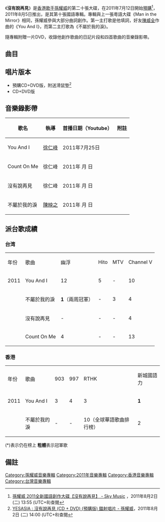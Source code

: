 {{Album infobox | <!-- See Wikipedia:WikiProject_Albums -->
|  Name        = 沒有說再見
|  Type        = [[專輯|專輯]]
|  Artist      = [[孫耀威|孫耀威]]
|  Cover       = 孫耀威 沒有說再見.jpg
|  Released    = 2011年8月5日
|  Recorded    = 2010年-2011年
|  Genre       = [[國語流行音樂|國語流行音樂]]
|  Length      = 43:30
|  Label       = {{flagicon|HK}} [[正東唱片|正東唱片]]<br />{{flagicon|Taiwan}} {{flagicon|SIN}}{{flagicon|MAL}} [[環球唱片_(台灣)|環球唱片]]
|  Number      = 
|  Producer    = 見[[#曲目|曲目列表]]
|  Last album  = [[Man_in_the_Mirror_(孫耀威專輯)|Man in the Mirror]] <br />（2010年）
|  This album  = '''沒有說再見'''<br />（2011年）
|  Next album  = [[A_Second_Thought|A Second Thought]]<br />（2012年）
}}

《'''沒有說再見'''》是[[香港|香港]][[歌手|歌手]][[孫耀威|孫耀威]]的第二十張大碟，在2011年7月12日開始[[預購|預購]]<ref name= "sky">[http://skymusic.com.hk/?p=22684 孫耀威 2011全新國語創作大碟【沒有說再見】 - Sky Music] {{Wayback|url=http://skymusic.com.hk/?p=22684 |date=20121224090254 }}，2011年8月2日 (二) 13:55 (UTC+8)查閱{{zh-hant}}</ref>，2011年8月5日推出，是其第十張國語專輯。專輯與上一張粵語大碟《Man in the Mirror》相同，孫耀威參與大部分曲詞創作。第一主打歌是他填詞，好友[[陳威全|陳威全]]作曲的《You And I》，而第二主打歌為《不屬於我的淚》。

隨專輯附贈一片DVD，收錄他創作歌曲的日記片段和四首歌曲的音樂錄影帶。

== 曲目 ==
{{Tracklist
| total_length = 43:30
| headline = CD
	
| title1 = Count On Me
| note1 = 
| longnote1 = 
| music1 = [[孫耀威|孫耀威]] 
| lyrics1 = 孫耀威<br>[[小路|小路]]
| arranger1 = [[郭偉聰|郭偉聰]]
| producer1 = 孫耀威<br>[[黃漢青|黃漢青]]
| length1 = 3:49

| title2 = 沒有說再見
| note2 = 
| longnote2 = 
| music2 = 孫耀威
| lyrics2 = 孫耀威<br>[[吳易緯|吳易緯]]
| arranger2 = [[蔡岡廷|蔡岡廷]]
| producer2 = 孫耀威<br>[[陳威全|陳威全]]
| length2 = 4:05

| title3 = You And I
| note3 = 
| longnote3 = [[香港|香港]]、[[台灣|台灣]]地區第一主打歌
| music3 = 陳威全
| lyrics3 = 孫耀威
| arranger3 = 蔡岡廷
| producer3 = 孫耀威<br>陳威全
| length3 = 4:45

| title4 = 不屬於我的淚
| note4 = 
| longnote4 = [[香港|香港]]、[[台灣|台灣]]地區第二主打歌
| music4 = 黃漢青
| lyrics4 = 孫耀威
| arranger4 = [[謝景麒|謝景麒]]
| producer4 = 孫耀威<br>黃漢青
| length4 = 4:59

| title5 = When I See Your Face
| note5 = 
| longnote5 = 
| music5 = 孫耀威
| lyrics5 = 孫耀威<br>吳易緯
| arranger5 = [[小雞_(音樂人)|小雞]]
| producer5 = 孫耀威<br>黃漢青
| length5 = 5:08

| title6 = 最好的安排
| note6 = 
| longnote6 = 
| music6 = 孫耀威
| lyrics6 = [[何厚華|何厚華]]
| arranger6 = 謝景麒
| producer6 = 孫耀威<br>陳威全
| length6 = 3:49

| title7 = 真的真的
| note7 = 
| longnote7 = 
| music7 = 孫耀威
| lyrics7 = 吳易緯
| arranger7 = [[奧斯卡_(音樂人)|奧斯卡]]
| producer7 = 孫耀威<br>陳威全
| length7 = 3:47

| title8 = 你變了沒有
| note8 = 
| longnote8 = 
| music8 = 孫耀威
| lyrics8 = 何厚華
| arranger8 = 謝景麒
| producer8 = 孫耀威<br>陳威全
| length8 = 4:54

| title9 = 失落的輝煌
| note9 = 
| longnote9 = 
| music9 = 孫耀威
| lyrics9 = 吳易緯
| arranger9 = [[小王子_(音樂人)|小王子]]
| producer9 = 孫耀威<br>黃漢青
| length9 = 4:07

| title10 = 愛的下一頁
| note10 = 
| longnote10 = 
| music10 = 孫耀威
| lyrics10 = 何厚華
| arranger10 = [[黃雨勳|黃雨勳]]
| producer10 = 孫耀威<br>黃漢青
| length10 = 4:07
}}

{{Tracklist

| headline = DVD

| title1 = 老孫365日創作日記 

| title2 = Count On Me
| note2 = Music Video

| title3 = 沒有說再見
| note3 = Music Video

| title4 = You And I 
| note4 = Music Video

| title5 = 不屬於我的淚
| note5 = Music Video

}}

== 唱片版本 ==
*預購CD+DVD版，附送滑鼠墊<ref>[http://www.yesasia.com/global/%E6%B2%92%E6%9C%89%E8%AA%AA%E5%86%8D%E8%A6%8B-cd-dvd-%E9%A0%90%E8%B3%BC%E7%89%88/1024699077-0-0-0-zh_TW/info.html YESASIA : 沒有說再見 (CD + DVD) (預購版) 鐳射唱片 - 孫耀威]，2011年8月2日 (二) 14:00 (UTC+8)查閱{{zh-hant}}</ref>
*CD+DVD版

==音樂錄影帶==
{| class="wikitable"
! 歌名 !! 執導 !! 首播日期（Youtube） !! 附註 
|-
|You And I||[[徐仁峰|徐仁峰]]||2011年7月25日||
|-
|Count On Me||徐仁峰||2011年 月 日||
|-
|沒有說再見||徐仁峰||2011年 月 日||
|-
|不屬於我的淚||[[陳映之|陳映之]]||2011年 月 日||
|}

==派台歌成績==

===台湾===
{| class="wikitable"
|- 
| 年份 || 歌曲 ||幽浮||Hito||MTV||Channel V
|-
| 2011 || You And I || 12 || 5 || - || 10
|-
|  || 不屬於我的淚 || '''1'''（兩周冠軍） || - || 3 || 4
|-
|  || 沒有說再見 || - || - || - || 4
|-
|  || Count On Me || 4 || - || - || 13 
|}

===香港===
{| class="wikitable" 
|- 
| 年份 || 歌曲 ||903||997||RTHK||新城國語力
|-
| 2011 || You And I || 3 || 4 || 3 || '''1'''
|-
|  || 不屬於我的淚 || - || - || 10（全球華語歌曲排行榜） || 2
|}

(*)表示仍在榜上
'''粗體'''表示冠軍歌

== 備註 ==
<div class="references-small">
<references></references>
</div>

[[Category:孫耀威音樂專輯|Category:孫耀威音樂專輯]]
[[Category:2011年音樂專輯|Category:2011年音樂專輯]]
[[Category:香港音樂專輯|Category:香港音樂專輯]]
[[Category:台灣音樂專輯|Category:台灣音樂專輯]]